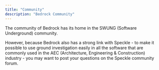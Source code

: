 ```yaml
---
title: "Community"
description: "Bedrock Community"
---
```


The community of Bedrock has its home in the SWUNG (Software Underground) community.

However, because Bedrock also has a strong link with Speckle - to make it possible to use ground investigation easily in all the software that are commonly used in the AEC (Architecture, Engineering & Construction) industry - you may want to post your questions on the Speckle community forum.
